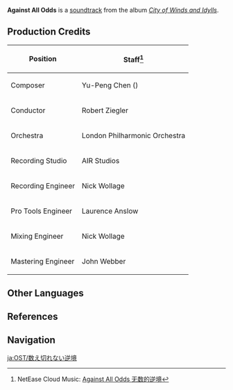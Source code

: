 {{Soundtrack Infobox
|title          =
|image          = City of Winds and Idylls.png
|album          = City of Winds and Idylls
|disc           = 3
|number         = 59
|featured       = GENSHIN CONCERT 2021 "Melodies of an Endless Journey" (CD)
|featured2      =
|featured3      =
|featured_disc  = B
|featured_disc2 =
|featured_disc3 =
|youtube_id     = FYgGSFgWjBw
|youtube_time   = 1664
|spotify_id     = 1XNAEDZ85rSW5HAwqvvBJc
|during         = [[Domains]]
|domain         = Behind Enemy Lines;Call of the Abyss;Clear Pool and Mountain Cavern;Domain of Guyun;Hidden Palace of Zhou Formula;Midsummer Courtyard;Of Mysteries and Salt;Retrieve the Holy Lyre der Himmel;Ridge Watch;The Reward for Courage is Flight;Valley of Remembrance
|previous       = Magic Intrigues
|next           = Perpetual Motion of Wind
}}
'''Against All Odds''' is a [[soundtrack]] from the album ''[[City of Winds and Idylls]]''.

==Production Credits==
{| class="wikitable" style="text-align:left; height:0.5em"
! Position
! Staff<ref>NetEase Cloud Music: [https://music.163.com/#/song?id=1481390950 Against All Odds 无数的逆境]</ref>
|-
! Composer
| Yu-Peng Chen ({{zh|陈致逸}})
|-
! Conductor
| Robert Ziegler
|-
! Orchestra
| London Philharmonic Orchestra
|-
! Recording Studio
| AIR Studios
|-
! Recording Engineer
| Nick Wollage
|-
! Pro Tools Engineer
| Laurence Anslow
|-
! Mixing Engineer
| Nick Wollage
|-
! Mastering Engineer
| John Webber
|}
<!--
==Trivia==
-->
==Other Languages==
{{Other Languages
|en      = Against All Odds
|zhs     = 无数的逆境
|zhs_rm  = Wúshǔ de Nìjìng
|zht     = 無數的逆境
|zht_rm  = Wúshǔ de Nìjìng
|zh_tl   = Countless Adversities
|ja      = 数え切れない逆境
|ja_rm   = Kazoe-kirenai Gyakkyou
|ja_tl   = Incalculable Adversity
|tr      = 
|tr_tl   = 
|it      = 
|it_tl   = 
}}

==References==
{{Reflist}}

==Navigation==
{{Soundtrack Navbox|City of Winds and Idylls}}

[[ja:OST/数え切れない逆境]]